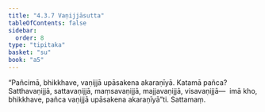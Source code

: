 ```yaml
---
title: "4.3.7 Vaṇijjāsutta"
tableOfContents: false
sidebar:
  order: 8
type: "tipitaka"
basket: "su"
book: "a5"
---
```



<DynamicBreadcrumb />

<Division number="177" book="a5">

<Paragraph number="1028" book="a5">
“Pañcimā, bhikkhave, vaṇijjā upāsakena akaraṇīyā. Katamā pañca? Satthavaṇijjā, sattavaṇijjā, maṃsavaṇijjā, majjavaṇijjā, visavaṇijjā—  imā kho, bhikkhave, pañca vaṇijjā upāsakena akaraṇīyā”ti.

</Paragraph>
</Division>

<Paragraph number="1029" type="center" book="a5">
Sattamaṃ.
</Paragraph>